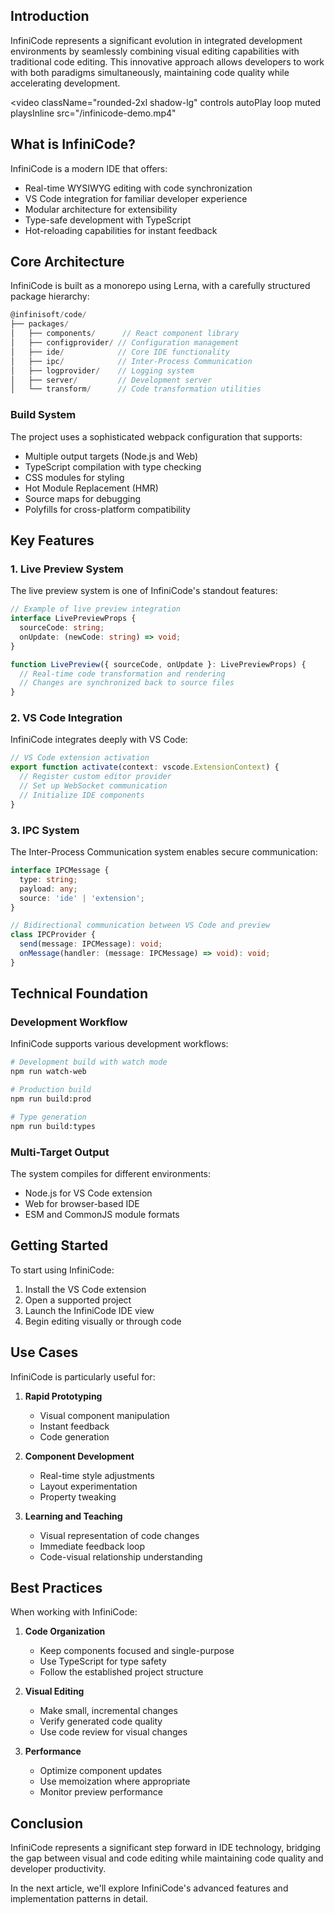 ## Introduction

InfiniCode represents a significant evolution in integrated development environments by seamlessly combining visual editing capabilities with traditional code editing. This innovative approach allows developers to work with both paradigms simultaneously, maintaining code quality while accelerating development.

<video 
  className="rounded-2xl shadow-lg"
  controls
  autoPlay
  loop
  muted
  playsInline
  src="/infinicode-demo.mp4"
>
  <track kind="captions" />
</video>

## What is InfiniCode?

InfiniCode is a modern IDE that offers:
- Real-time WYSIWYG editing with code synchronization
- VS Code integration for familiar developer experience
- Modular architecture for extensibility
- Type-safe development with TypeScript
- Hot-reloading capabilities for instant feedback

## Core Architecture

InfiniCode is built as a monorepo using Lerna, with a carefully structured package hierarchy:

```typescript
@infinisoft/code/
├── packages/
│   ├── components/      // React component library
│   ├── configprovider/ // Configuration management
│   ├── ide/            // Core IDE functionality
│   ├── ipc/            // Inter-Process Communication
│   ├── logprovider/    // Logging system
│   ├── server/         // Development server
│   └── transform/      // Code transformation utilities
```

### Build System

The project uses a sophisticated webpack configuration that supports:
- Multiple output targets (Node.js and Web)
- TypeScript compilation with type checking
- CSS modules for styling
- Hot Module Replacement (HMR)
- Source maps for debugging
- Polyfills for cross-platform compatibility

## Key Features

### 1. Live Preview System

The live preview system is one of InfiniCode's standout features:

```typescript
// Example of live preview integration
interface LivePreviewProps {
  sourceCode: string;
  onUpdate: (newCode: string) => void;
}

function LivePreview({ sourceCode, onUpdate }: LivePreviewProps) {
  // Real-time code transformation and rendering
  // Changes are synchronized back to source files
}
```

### 2. VS Code Integration

InfiniCode integrates deeply with VS Code:

```typescript
// VS Code extension activation
export function activate(context: vscode.ExtensionContext) {
  // Register custom editor provider
  // Set up WebSocket communication
  // Initialize IDE components
}
```

### 3. IPC System

The Inter-Process Communication system enables secure communication:

```typescript
interface IPCMessage {
  type: string;
  payload: any;
  source: 'ide' | 'extension';
}

// Bidirectional communication between VS Code and preview
class IPCProvider {
  send(message: IPCMessage): void;
  onMessage(handler: (message: IPCMessage) => void): void;
}
```

## Technical Foundation

### Development Workflow

InfiniCode supports various development workflows:

```bash
# Development build with watch mode
npm run watch-web

# Production build
npm run build:prod

# Type generation
npm run build:types
```

### Multi-Target Output

The system compiles for different environments:
- Node.js for VS Code extension
- Web for browser-based IDE
- ESM and CommonJS module formats

## Getting Started

To start using InfiniCode:

1. Install the VS Code extension
2. Open a supported project
3. Launch the InfiniCode IDE view
4. Begin editing visually or through code

## Use Cases

InfiniCode is particularly useful for:

1. **Rapid Prototyping**
   - Visual component manipulation
   - Instant feedback
   - Code generation

2. **Component Development**
   - Real-time style adjustments
   - Layout experimentation
   - Property tweaking

3. **Learning and Teaching**
   - Visual representation of code changes
   - Immediate feedback loop
   - Code-visual relationship understanding

## Best Practices

When working with InfiniCode:

1. **Code Organization**
   - Keep components focused and single-purpose
   - Use TypeScript for type safety
   - Follow the established project structure

2. **Visual Editing**
   - Make small, incremental changes
   - Verify generated code quality
   - Use code review for visual changes

3. **Performance**
   - Optimize component updates
   - Use memoization where appropriate
   - Monitor preview performance

## Conclusion

InfiniCode represents a significant step forward in IDE technology, bridging the gap between visual and code editing while maintaining code quality and developer productivity.

In the next article, we'll explore InfiniCode's advanced features and implementation patterns in detail.
